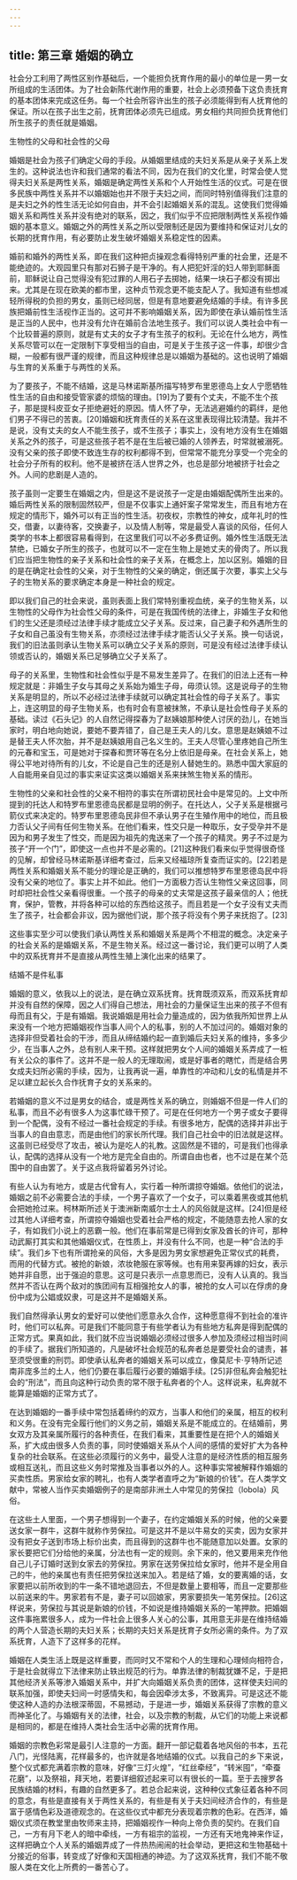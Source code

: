 ```yaml
---
---
---
```

title: 第三章 婚姻的确立
---




社会分工利用了两性区别作基础后，一个能担负抚育作用的最小的单位是一男一女所组成的生活团体。为了社会新陈代谢作用的重要，社会上必须预备下这负责抚育的基本团体来完成这任务。每一个社会所容许出生的孩子必须能得到有人抚育他的保证。所以在孩子出生之前，抚育团体必须先已组成。男女相约共同担负抚育他们所生孩子的责任就是婚姻。

生物性的父母和社会性的父母

婚姻是社会为孩子们确定父母的手段。从婚姻里结成的夫妇关系是从亲子关系上发生的。这种说法也许和我们通常的看法不同，因为在我们的文化里，时常会使人觉得夫妇关系是两性关系，婚姻是确定两性关系和个人开始性生活的仪式。可是在很多民族中两性关系并不以婚姻始也并不限于夫妇之间，而同时特别值得我们注意的是夫妇之外的性生活无论如何自由，并不会引起婚姻关系的混乱。这使我们觉得婚姻关系和两性关系并没有绝对的联系，因之，我们似乎不应把限制两性关系视作婚姻的基本意义。婚姻之外的两性关系之所以受限制还是因为要维持和保证对儿女的长期的抚育作用，有必要防止发生破坏婚姻关系稳定性的因素。

婚前和婚外的两性关系，即在我们这种把贞操观念看得特别严重的社会里，还是不能绝迹的。大观园里只有那对石狮子是干净的。有人把犯奸淫的妇人带到耶稣面前，耶稣说让自己觉得没有犯过罪的人用石子去掷她，结果一块石子都没有掷出来。尤其是在现在欧美的都市里，这种贞节观念更不能支配人了。我知道有些想减轻所得税的负担的男女，虽则已经同居，但是有意地要避免结婚的手续。有许多民族把婚前性生活视作正当的。这可并不影响婚姻关系，因为即使在承认婚前性生活是正当的人民中，也并没有允许在婚前合法地生孩子。我们可以说人类社会中有一个比较普遍的原则，就是有丈夫的女子才有生孩子的权利。无论在什么地方，两性关系尽管可以在一定限制下享受相当的自由，可是关于生孩子这一件事，却很少含糊，一般都有很严谨的规律，而且这种规律总是以婚姻为基础的。这也说明了婚姻与生育的关系重于与两性的关系。

为了要孩子，不能不结婚，这是马林诺斯基所描写特罗布里恩德岛上女人宁愿牺牲性生活的自由和接受管家婆的烦恼的理由。[19]为了要有个丈夫，不能不生个孩子，那是提科皮亚女子拒绝避妊的原因。情人怀了孕，无法逃避婚约的羁绊，是他们男子不得已的苦衷。[20]婚姻和抚育责任的关系在这里表现得比较清楚。我并不是说，没有丈夫的女人不能生孩子，或不生孩子；事实上，没有地方没有生在婚姻关系之外的孩子，可是这些孩子若不是在生后被已婚的人领养去，时常就被溺死。没有父亲的孩子即使不致连生存的权利都得不到，但常常不能充分享受一个完全的社会分子所有的权利。他不是被挤在活人世界之外，也总是部分地被挤于社会之外。人间的悲剧是人造的。

孩子虽则一定要生在婚姻之内，但是这不是说孩子一定是由婚姻配偶所生出来的。婚后两性关系的限制固然较严，但是不仅事实上通奸案子常常发生，而且有地方在规定的情形下，婚外可以有正当的性生活。初夜权，宗教性的神女，成年礼时的性交，借妻，以妻待客，交换妻子，以及情人制等，常是最受人喜谈的风俗，任何人类学的书本上都很容易看得到，在这里我们可以不必多费证例。婚外性生活既无法禁绝，已婚女子所生的孩子，也就可以不一定在生物上是她丈夫的骨肉了。所以我们应当把生物性的亲子关系和社会性的亲子关系，在概念上，加以区别。婚姻的目的是在确定社会性的父亲，对于生物性的父亲的确定，倒还属于次要，事实上父与子的生物关系的要求确定本身是一种社会的规定。

即以我们自己的社会来说，虽则表面上我们常特别重视血统，亲子的生物关系，以生物性的父母作为社会性父母的条件，可是在我国传统的法律上，非婚生子女和他们的生父还是须经过法律手续才能成立父子关系。反过来，自己妻子和外遇所生的子女和自己虽没有生物关系，亦须经过法律手续才能否认父子关系。换一句话说，我们的旧法虽则承认生物关系可以确立父子关系的原则，可是没有经过法律手续认领或否认的，婚姻关系已足够确立父子关系了。

母子的关系里，生物性和社会性似乎是不易发生差异了。在我们的旧法上还有一种规定就是：非婚生子女与其母之关系始为婚生子母，毋须认领。这是说母子的生物关系是明显的，所以不必经过法律手续就可以确定其社会性的母子关系了。事实上，连这明显的母子生物关系，也有时会有意被抹煞，不承认是社会性母子关系的基础。读过《石头记》的人自然记得探春为了赵姨娘那种使人讨厌的劲儿，在她当家时，明白地向她说，要她不要弄错了，自己是王夫人的儿女。意思是赵姨娘不过是替王夫人怀次胎，并不是赵姨娘用自己名义生的。王夫人尽管心里疼她自己所生的元春和宝玉，可是她对于探春和贾环等在名分上依旧是母亲。在社会关系上，她得公平地对待所有的儿女，不论是自己生的还是别人替她生的。熟悉中国大家庭的人自能用亲自见过的事实来证实这类以婚姻关系来抹煞生物关系的情形。

生物性的父亲和社会性的父亲不相符的事实在所谓初民社会中是常见的。上文中所提到的托达人和特罗布里恩德岛民都是显明的例子。在托达人，父子关系是根据弓箭仪式来决定的。特罗布里恩德岛民非但不承认男子在生殖作用中的地位，而且极力否认父子间有任何生物关系。在他们看来，性交只是一种取乐，女子受孕并不是因为和男子发生了性交，而是因为祖先的鬼送来了一个孩子的精灵。男子不过是为孩子“开一个门”，即使这一点也并不是必需的。[21]这种我们看来似乎觉得很奇怪的见解，却曾经马林诺斯基详细考查过，后来又经福琼所复查而证实的。[22]若是两性关系和婚姻关系不能分的理论是正确的，我们可以推想特罗布里恩德岛民中将没有父亲的地位了。事实上并不如此。他们一方面极力否认生物性父亲这回事，同时却把社会性父亲看得很重。一个孩子的母亲的丈夫常是这孩子最亲信的人；他抚育，保护，管教，并将各种可以给的东西给这孩子。而且若是一个女子没有丈夫而生了孩子，社会都会非议，因为据他们说，那个孩子将没有个男子来抚抱了。[23]

这些事实至少可以使我们承认两性关系和婚姻关系是两个不相混的概念。决定亲子的社会关系的是婚姻关系，不是生物关系。经过这一番讨论，我们更可以明了人类中的双系抚育并不是直接从两性生殖上演化出来的结果了。

结婚不是件私事

婚姻的意义，依我以上的说法，是在确立双系抚育。抚育既须双系，而双系抚育却并没有自然的保障，因之人们得自己想法，用社会的力量保证生出来的孩子不但有母而且有父，于是有婚姻。我说婚姻是用社会力量造成的，因为依我所知世界上从来没有一个地方把婚姻视作当事人间个人的私事，别的人不加过问的。婚姻对象的选择非但受着社会的干涉，而且从缔结婚约起一直到婚后夫妇关系的维持，多多少少，在当事人之外，总有别人来干预。这样就把男女个人间的婚姻关系弄成了一桩有关公众的事件了。这并不是一般人的无理取闹，或是好事者的瞎忙，而是结合男女成夫妇所必需的手续，因为，让我再说一遍，单靠性的冲动和儿女的私情是并不足以建立起长久合作抚育子女的关系来的。

若婚姻的意义不过是男女的结合，或是两性关系的确立，则婚姻不但是一件人们的私事，而且不必有很多人为这事忙碌干预了。可是在任何地方一个男子或女子要得到一个配偶，没有不经过一番社会规定的手续。有很多地方，配偶的选择并非出于当事人的自由意志，而是由他们的家长所代理。我们自己社会中的旧法就是这样。这虽则已经受尽了攻击，被认为是吃人的礼教。这固然是不错的，可是我们也得承认，配偶的选择从没有一个地方是完全自由的。所谓自由也者，也不过是在某个范围中的自由罢了。关于这点我将留着另外讨论。

有些人认为有地方，或是古代曾有人，实行着一种所谓掠夺婚姻。依他们的说法，婚姻之前不必需要合法的手续，一个男子喜欢了一个女子，可以乘着黑夜或其他机会把她抢过来。柯林斯所述关于澳洲新南威尔士土人的风俗就是这样。[24]但是经过其他人详细考查，所谓掠夺婚姻也受着社会严格的规定，不能随意去抢人家的女子，有如我们小说上的恶霸一般。他们在事前常是已得到女家及酋长的许可，那种动武厮打其实和其他婚姻仪式，在性质上，并没有什么不同，也是一种“合法的手续”。我们乡下也有所谓抢亲的风俗，大多是因为男女家想避免正常仪式的耗费，而用的代替方式。被抢的新娘，浓妆艳服在家等候。也有用来娶再嫁的妇女，表示她并非自愿，出于强迫的意思。这可是只表示一点意思而已，没有人认真的。我当然并不否认在两个敌对的族团间有互相强抢女人的事，被抢的女人可以在俘虏的身份中成为公娼或奴隶，可是这并不是婚姻关系。

我们自然得承认男女的爱好可以使他们愿意永久合作，这种愿意得不到社会的准许时，他们可以私奔。可是我们不能同意于有些学者认为有些地方私奔是得到配偶的正常方式。果真如此，我们就不应当说婚姻必须经过很多人参加及须经过相当时间的手续了。据我们所知道的，凡是破坏社会规范的私奔者总是要受社会的谴责，甚至须受很重的刑罚。即使承认私奔者的婚姻关系可以成立，像莫尼卡·亨特所记述南非庞多兰的土人，他们仍要在事后履行必要的婚姻手续。[25]非但私奔会触犯社会的“刑法”，而且向这种行动负责的常不限于私奔者的个人。这样说来，私奔就不能算是婚姻的正常方式了。

在达到婚姻的一番手续中常包括着缔约的双方，当事人和他们的亲属，相互的权利和义务。在没有完全履行他们的义务之前，婚姻关系是不能成立的。在结婚前，男女双方及其亲属所履行的各种责任，在我们看来，其重要性是在把个人的婚姻关系，扩大成由很多人负责的事，同时使婚姻关系从个人间的感情的爱好扩大为各种复杂的社会联系。在这些必须履行的义务中，最受人注意的是经济性质的相互服务或相互送礼，而且这些义务时常推及当事者以外的人。这种事实常被解释作婚姻的买卖性质。男家给女家的聘礼，也有人类学者直呼之为“新娘的价钱”。在人类学文献中，常被人当作买卖婚姻例子的是南部非洲土人中常见的劳保拉（lobola）风俗。

在这些土人里面，一个男子想得到一个妻子，在约定婚姻关系的时候，他的父亲要送女家一群牛，这群牛就称作劳保拉。可是这并不是以牛易女的买卖，因为女家并没有把女子送到市场上标价出卖，而且得到的这群牛也不能随意加以处置。女家的家长要把它们分给他的亲属，分法也有一定的规则。余下来的，他又要用来充作他自己儿子订婚时送到女家去的劳保拉。男家在送劳保拉给女家时，他并不是全用自己的牛，他的亲属也有责任把劳保拉送来加入。若是结了婚，女的要离婚的话，女家要把以前所收到的牛一条不错地退回去，不但是数量上要相等，而且一定要那些以前送来的牛。男家若有不是，妻子可以回娘家，男家要损失一笔劳保拉。[26]这样说来，劳保拉与其说是新娘的价钱，不如说是维持婚姻关系的一笔押款。把婚姻这件事拖累很多人，成为一件社会上很多人关心的公事，其用意无非是在维持结婚的两个人营造长期的夫妇关系；长期的夫妇关系是抚育子女所必需的条件。为了双系抚育，人造下了这样多的花样。

婚姻在人类生活上既是这样重要，而同时又不常和个人的生理和心理倾向相符合，于是社会就得立下法律来防止轶出规范的行为。单靠法律的制裁犹嫌不足，于是把其他经济关系等渗入婚姻关系中，并扩大向婚姻关系负责的团体，这样使夫妇间的联系加强，即使夫妇间一时感情失和，每会因牵涉太多，不致离异。可是这还不能使这种人造的办法根深蒂固，不易撼动，于是进一步，婚姻关系获得了宗教的意义而神圣化了。与婚姻有关的法律，社会，以及宗教的制裁，从它们的功能上来说都是相同的，都是在维持人类社会生活中必需的抚育作用。

婚姻的宗教色彩常是最引人注意的一方面。翻开一部记载着各地风俗的书本，五花八门，光怪陆离，花样最多的，也许就是各地结婚的仪式。以我自己的乡下来说，整个仪式都充满着宗教的意味，好像“三灯火煌”，“红丝牵经”，“转米囤”，“牵蚕花磨”，以及祭祖，拜天地，若要详细叙述起来可以有很长的一篇。至于去搜罗各民族结婚的材料，有趣的自然更多了。若总合起来说，这种种仪式象征着各种不同的意念，有些是直接有关于两性关系的，有些是有关于夫妇间经济合作的，有些是富于感情色彩及道德观念的。在这些仪式中都充分表现着宗教的色彩。在西洋，婚姻仪式须在教堂里由牧师来主持，把婚姻视作一种向上帝负责的契约。在我们自己，一方有月下老人的暗中牵线，一方有祖宗的监视，一方还有天地鬼神来作证，这样把确立个人关系的婚姻弄成了一件热热闹闹的社会举动，更把这和生物基础十分接近的俗事，转变成了好像和天国相通的神迹。为了这双系抚育，我们不能不敬服人类在文化上所费的一番苦心了。